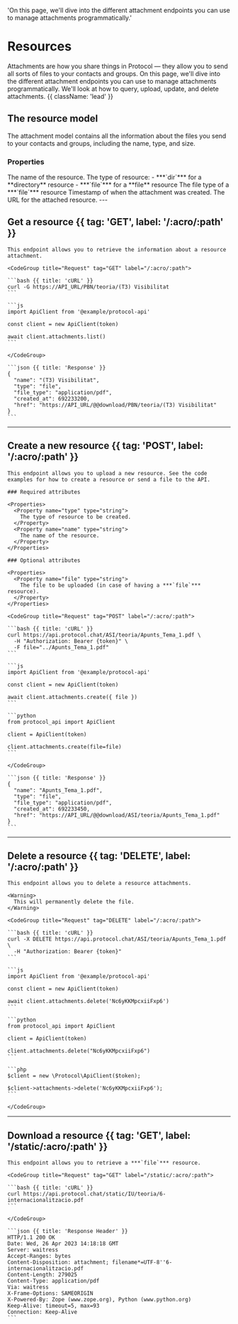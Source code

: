   'On this page, we\'ll dive into the different attachment endpoints you can use to manage attachments programmatically.'

# Resources

Attachments are how you share things in Protocol — they allow you to send all sorts of files to your contacts and groups. On this page, we'll dive into the different attachment endpoints you can use to manage attachments programmatically. We'll look at how to query, upload, update, and delete attachments. {{ className: 'lead' }}

## The resource model

The attachment model contains all the information about the files you send to your contacts and groups, including the name, type, and size.

### Properties

<Properties>
  <Property name="name" type="string">
    The name of the resource.
  </Property>
  <Property name="type" type="string">
    The type of resource:
    - ***`dir`*** for a **directory** resource
    - ***`file`*** for a **file** resource
  </Property>
  <Property name="file_type" type="string">
    The file type of a ***`file`*** resource
  </Property>
  <Property name="created_at" type="timestamp">
    Timestamp of when the attachment was created.
  </Property>
  <Property name="href" type="string">
    The URL for the attached resource.
  </Property>
</Properties>
---

## Get a resource {{ tag: 'GET', label: '/:acro/:path' }}

<Row>
  <Col>

    This endpoint allows you to retrieve the information about a resource attachment.

  </Col>
  <Col sticky>

    <CodeGroup title="Request" tag="GET" label="/:acro/:path">

    ```bash {{ title: 'cURL' }}
    curl -G https://API_URL/PBN/teoria/(T3) Visibilitat
    ```

    ```js
    import ApiClient from '@example/protocol-api'

    const client = new ApiClient(token)

    await client.attachments.list()
    ```

    </CodeGroup>

    ```json {{ title: 'Response' }}
    {
      "name": "(T3) Visibilitat",
      "type": "file",
      "file_type": "application/pdf",
      "created_at": 692233200,
      "href": "https://API_URL/@@download/PBN/teoria/(T3) Visibilitat"
    }
    ```
  </Col>
</Row>

---

## Create a new resource {{ tag: 'POST', label: '/:acro/:path' }}

<Row>
  <Col>

    This endpoint allows you to upload a new resource. See the code examples for how to create a resource or send a file to the API.

    ### Required attributes

    <Properties>
      <Property name="type" type="string">
        The type of resource to be created.
      </Property>
      <Property name="name" type="string">
        The name of the resource.
      </Property>
    </Properties>

    ### Optional attributes

    <Properties>
      <Property name="file" type="string">
        The file to be uploaded (in case of having a ***`file`*** resource). 
      </Property>
    </Properties>

  </Col>
  <Col sticky>

    <CodeGroup title="Request" tag="POST" label="/:acro/:path">

    ```bash {{ title: 'cURL' }}
    curl https://api.protocol.chat/ASI/teoria/Apunts_Tema_1.pdf \
      -H "Authorization: Bearer {token}" \
      -F file="../Apunts_Tema_1.pdf"
    ```

    ```js
    import ApiClient from '@example/protocol-api'

    const client = new ApiClient(token)

    await client.attachments.create({ file })
    ```

    ```python
    from protocol_api import ApiClient

    client = ApiClient(token)

    client.attachments.create(file=file)
    ```

    </CodeGroup>

    ```json {{ title: 'Response' }}
    {
      "name": "Apunts_Tema_1.pdf",
      "type": "file",
      "file_type": "application/pdf",
      "created_at": 692233450,
      "href": "https://API_URL/@@download/ASI/teoria/Apunts_Tema_1.pdf"
    }
    ```

  </Col>
</Row>

---



## Delete a resource {{ tag: 'DELETE', label: '/:acro/:path' }}

<Row>
  <Col>

    This endpoint allows you to delete a resource attachments. 
    
    <Warning>
      This will permanently delete the file. 
    </Warning>

  </Col>
  <Col sticky>

    <CodeGroup title="Request" tag="DELETE" label="/:acro/:path">

    ```bash {{ title: 'cURL' }}
    curl -X DELETE https://api.protocol.chat/ASI/teoria/Apunts_Tema_1.pdf \
      -H "Authorization: Bearer {token}"
    ```

    ```js
    import ApiClient from '@example/protocol-api'

    const client = new ApiClient(token)

    await client.attachments.delete('Nc6yKKMpcxiiFxp6')
    ```

    ```python
    from protocol_api import ApiClient

    client = ApiClient(token)

    client.attachments.delete("Nc6yKKMpcxiiFxp6")
    ```

    ```php
    $client = new \Protocol\ApiClient($token);

    $client->attachments->delete('Nc6yKKMpcxiiFxp6');
    ```

    </CodeGroup>

  </Col>
</Row>

---


## Download a resource {{ tag: 'GET', label: '/static/:acro/:path' }}

<Row>
  <Col>

    This endpoint allows you to retrieve a ***`file`*** resource.

  </Col>
  <Col sticky>

    <CodeGroup title="Request" tag="GET" label="/static/:acro/:path">

    ```bash {{ title: 'cURL' }}
    curl https://api.protocol.chat/static/IU/teoria/6-internacionalitzacio.pdf
    ```

    </CodeGroup>

    ```json {{ title: 'Response Header' }}
    HTTP/1.1 200 OK
    Date: Wed, 26 Apr 2023 14:18:18 GMT
    Server: waitress
    Accept-Ranges: bytes
    Content-Disposition: attachment; filename*=UTF-8''6-internacionalitzacio.pdf
    Content-Length: 279025
    Content-Type: application/pdf
    Via: waitress
    X-Frame-Options: SAMEORIGIN
    X-Powered-By: Zope (www.zope.org), Python (www.python.org)
    Keep-Alive: timeout=5, max=93
    Connection: Keep-Alive
    ```

  </Col>
</Row>
